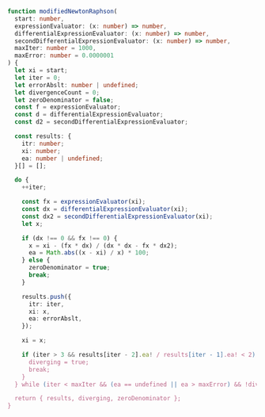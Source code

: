 ```ts
function modifiedNewtonRaphson(
  start: number,
  expressionEvaluator: (x: number) => number,
  differentialExpressionEvaluator: (x: number) => number,
  secondDifferentialExpressionEvaluator: (x: number) => number,
  maxIter: number = 1000,
  maxError: number = 0.0000001
) {
  let xi = start;
  let iter = 0;
  let errorAbslt: number | undefined;
  let divergenceCount = 0;
  let zeroDenominator = false;
  const f = expressionEvaluator;
  const d = differentialExpressionEvaluator;
  const d2 = secondDifferentialExpressionEvaluator;

  const results: {
    itr: number;
    xi: number;
    ea: number | undefined;
  }[] = [];

  do {
    ++iter;

    const fx = expressionEvaluator(xi);
    const dx = differentialExpressionEvaluator(xi);
    const dx2 = secondDifferentialExpressionEvaluator(xi);
    let x;

    if (dx !== 0 && fx !== 0) {
      x = xi - (fx * dx) / (dx * dx - fx * dx2);
      ea = Math.abs((x - xi) / x) * 100;
    } else {
      zeroDenominator = true;
      break;
    }

    results.push({
      itr: iter,
      xi: x,
      ea: errorAbslt,
    });

    xi = x;

    if (iter > 3 && results[iter - 2].ea! / results[iter - 1].ea! < 2) {
      diverging = true;
      break;
    }
  } while (iter < maxIter && (ea == undefined || ea > maxError) && !diverging);

  return { results, diverging, zeroDenominator };
}
```
